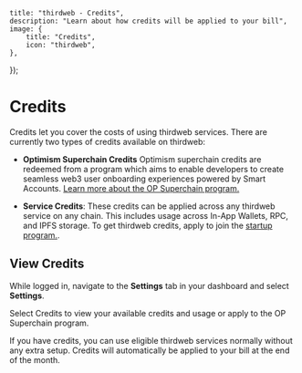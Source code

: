
	title: "thirdweb - Credits",
	description: "Learn about how credits will be applied to your bill",
	image: {
		title: "Credits",
		icon: "thirdweb",
	},
});

# Credits

Credits let you cover the costs of using thirdweb services. There are currently two types of credits available on thirdweb:

- **Optimism Superchain Credits**
Optimism superchain credits are redeemed from a program which aims to enable developers to create seamless web3 user onboarding experiences powered by Smart Accounts. [Learn more about the OP Superchain program.](https://thirdweb.com/superchain)

- **Service Credits**: These credits can be applied across any thirdweb service on any chain. This includes usage across In-App Wallets, RPC, and IPFS storage. To get thirdweb credits, apply to join the [startup program.](https://thirdweb.com/community/startup-program).

## View Credits

<Steps>

<Step title="Navigate to Settings">

While logged in, navigate to the **Settings** tab in your dashboard and select **Settings**.

<DocImage src={TeamSettings} alt="Team Settings" />
</Step>
<Step title="View Credits">
Select Credits to view your available credits and usage or apply to the OP Superchain program.
<DocImage src={Credits} alt="Credits dashboard" />
</Step>

</Steps>

If you have credits, you can use eligible thirdweb services normally without any extra setup. Credits will automatically be applied to your bill at the end of the month.